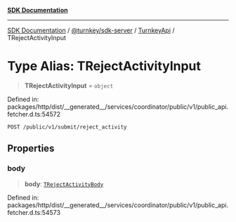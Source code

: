 [**SDK Documentation**](../../../../../README.mdx)

***

[SDK Documentation](../../../../../packages.mdx) / [@turnkey/sdk-server](../../../README.mdx) / [TurnkeyApi](../README.mdx) / TRejectActivityInput

# Type Alias: TRejectActivityInput

> **TRejectActivityInput** = `object`

Defined in: packages/http/dist/\_\_generated\_\_/services/coordinator/public/v1/public\_api.fetcher.d.ts:54572

`POST /public/v1/submit/reject_activity`

## Properties

### body

> **body**: [`TRejectActivityBody`](TRejectActivityBody.mdx)

Defined in: packages/http/dist/\_\_generated\_\_/services/coordinator/public/v1/public\_api.fetcher.d.ts:54573

